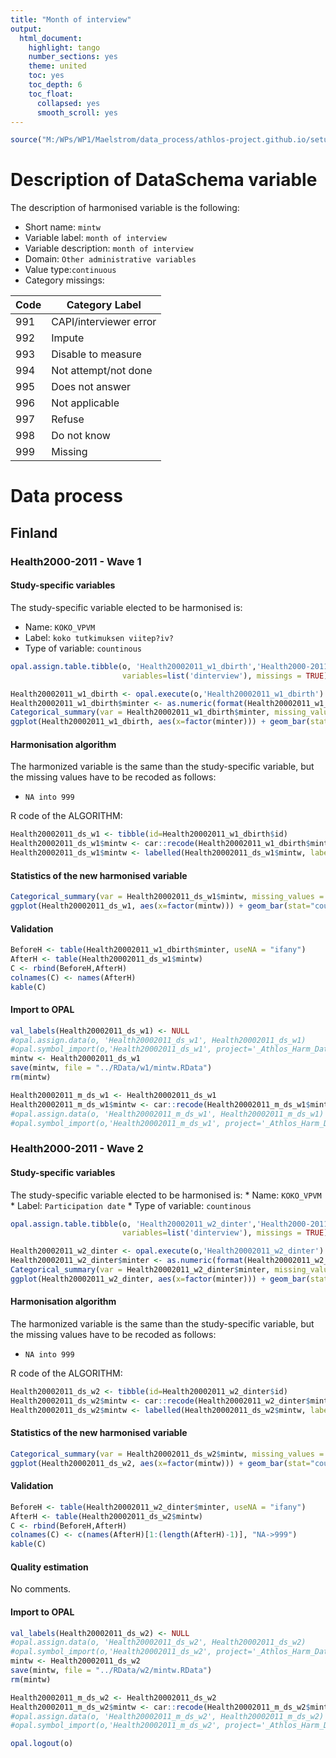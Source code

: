 ```yaml
---
title: "Month of interview"
output:
  html_document:
    highlight: tango
    number_sections: yes
    theme: united
    toc: yes
    toc_depth: 6
    toc_float:
      collapsed: yes
      smooth_scroll: yes
---
```



```r
source("M:/WPs/WP1/Maelstrom/data_process/athlos-project.github.io/setup_iago.r")
```


# Description of DataSchema variable

The description of harmonised variable is the following:




* Short name: `mintw`
* Variable label: `month of interview`
* Variable description: `month of interview`
* Domain: `Other administrative variables`
* Value type:`continuous`
* Category missings: 

**Code** | **Category Label**
----| ------------------
991 | CAPI/interviewer error
992 | Impute
993 | Disable to measure
994 | Not attempt/not done 
995 | Does not answer
996 | Not applicable
997 | Refuse
998 | Do not know
999 | Missing


# Data process

## Finland
### Health2000-2011 - Wave 1 

#### Study-specific variables

The study-specific variable elected to be harmonised is:

* Name: `KOKO_VPVM`
* Label: `koko tutkimuksen viitep?iv?`
* Type of variable: `countinous`

```r
opal.assign.table.tibble(o, 'Health20002011_w1_dbirth','Health2000-2011.Date_of_interview_wave1',
                         variables=list('dinterview'), missings = TRUE)
```

```r
Health20002011_w1_dbirth <- opal.execute(o,'Health20002011_w1_dbirth')
Health20002011_w1_dbirth$minter <- as.numeric(format(Health20002011_w1_dbirth$dinterview, '%m'))
Categorical_summary(var = Health20002011_w1_dbirth$minter, missing_values = NA)
ggplot(Health20002011_w1_dbirth, aes(x=factor(minter))) + geom_bar(stat="count", width=0.4, fill="steelblue") + xlab("Month of interview") + ylab("Frequency")
```

#### Harmonisation algorithm
The harmonized variable is the same than the study-specific variable, but the missing values have to be recoded as follows:

* `NA into 999`

R code of the ALGORITHM:

```r
Health20002011_ds_w1 <- tibble(id=Health20002011_w1_dbirth$id)
Health20002011_ds_w1$mintw <- car::recode(Health20002011_w1_dbirth$minter, "NA=999")
Health20002011_ds_w1$mintw <- labelled(Health20002011_ds_w1$mintw, labels = c("january"=1, "february"=2, "march"=3, "april"=4, "may"=5, "june"=6, "july"=7, "august"=8, "september"=9, "october"=10, "november"=11, "december"=12, "Missing"=999, "Do not know"=998, "Refuse"=997, "Not applicable"=996, "Does not answer"=995,  "Not attempt not done"=994, "Disable to measure"=993, "Impute"=992, "CAPI interviewer error"=991))
```

#### Statistics of the new harmonised variable
```r
Categorical_summary(var = Health20002011_ds_w1$mintw, missing_values = c(991, 992, 993, 994, 995, 996, 997, 998, 999))
ggplot(Health20002011_ds_w1, aes(x=factor(mintw))) + geom_bar(stat="count", width=0.4, fill="steelblue") + xlab("Month of interview") + ylab("Frequency")
```

#### Validation
```r
BeforeH <- table(Health20002011_w1_dbirth$minter, useNA = "ifany")
AfterH <- table(Health20002011_ds_w1$mintw)
C <- rbind(BeforeH,AfterH)
colnames(C) <- names(AfterH)
kable(C)
```


#### Import to OPAL
```r
val_labels(Health20002011_ds_w1) <- NULL
#opal.assign.data(o, 'Health20002011_ds_w1', Health20002011_ds_w1)
#opal.symbol_import(o,'Health20002011_ds_w1', project='_Athlos_Harm_Dataset')
mintw <- Health20002011_ds_w1
save(mintw, file = "../RData/w1/mintw.RData")
rm(mintw)

Health20002011_m_ds_w1 <- Health20002011_ds_w1
Health20002011_m_ds_w1$mintw <- car::recode(Health20002011_m_ds_w1$mintw, "c(991, 992, 993, 994, 995, 996, 997,998, 999)=NA")
#opal.assign.data(o, 'Health20002011_m_ds_w1', Health20002011_m_ds_w1)
#opal.symbol_import(o,'Health20002011_m_ds_w1', project='_Athlos_Harm_Dataset')
```








### Health2000-2011 - Wave 2 

#### Study-specific variables

The study-specific variable elected to be harmonised is:
* Name: `KOKO_VPVM`
* Label: `Participation date`
* Type of variable: `countinous`

```r
opal.assign.table.tibble(o, 'Health20002011_w2_dinter','Health2000-2011.Date_of_interview_wave2',
                         variables=list('dinterview'), missings = TRUE)
```


```r
Health20002011_w2_dinter <- opal.execute(o,'Health20002011_w2_dinter')
Health20002011_w2_dinter$minter <- as.numeric(format(Health20002011_w2_dinter$ dinterview, '%m'))
Categorical_summary(var = Health20002011_w2_dinter$minter, missing_values = NA)
ggplot(Health20002011_w2_dinter, aes(x=factor(minter))) + geom_bar(stat="count", width=0.4, fill="steelblue") + xlab("Month of interview") + ylab("Frequency")
```

#### Harmonisation algorithm
The harmonized variable is the same than the study-specific variable, but the missing values have to be recoded as follows:

* `NA into 999`

R code of the ALGORITHM:

```r
Health20002011_ds_w2 <- tibble(id=Health20002011_w2_dinter$id)
Health20002011_ds_w2$mintw <- car::recode(Health20002011_w2_dinter$minter, "NA=999")
Health20002011_ds_w2$mintw <- labelled(Health20002011_ds_w2$mintw, labels = c("january"=1, "february"=2, "march"=3, "april"=4, "may"=5, "june"=6, "july"=7, "august"=8, "september"=9, "october"=10, "november"=11, "december"=12, "Missing"=999, "Do not know"=998, "Refuse"=997, "Not applicable"=996, "Does not answer"=995,  "Not attempt not done"=994, "Disable to measure"=993, "Impute"=992, "CAPI interviewer error"=991))
```

#### Statistics of the new harmonised variable
```r
Categorical_summary(var = Health20002011_ds_w2$mintw, missing_values = c(991, 992, 993, 994, 995, 996, 997, 998, 999))
ggplot(Health20002011_ds_w2, aes(x=factor(mintw))) + geom_bar(stat="count", width=0.4, fill="steelblue") + xlab("Month of interview") + ylab("Frequency")
```

#### Validation
```r
BeforeH <- table(Health20002011_w2_dinter$minter, useNA = "ifany")
AfterH <- table(Health20002011_ds_w2$mintw)
C <- rbind(BeforeH,AfterH)
colnames(C) <- c(names(AfterH)[1:(length(AfterH)-1)], "NA->999")
kable(C)
```

#### Quality estimation
No comments.


#### Import to OPAL
```r
val_labels(Health20002011_ds_w2) <- NULL
#opal.assign.data(o, 'Health20002011_ds_w2', Health20002011_ds_w2)
#opal.symbol_import(o,'Health20002011_ds_w2', project='_Athlos_Harm_Dataset')
mintw <- Health20002011_ds_w2
save(mintw, file = "../RData/w2/mintw.RData")
rm(mintw)

Health20002011_m_ds_w2 <- Health20002011_ds_w2
Health20002011_m_ds_w2$mintw <- car::recode(Health20002011_m_ds_w2$mintw, "c(991, 992, 993, 994, 995, 996, 997,998, 999)=NA")
#opal.assign.data(o, 'Health20002011_m_ds_w2', Health20002011_m_ds_w2)
#opal.symbol_import(o,'Health20002011_m_ds_w2', project='_Athlos_Harm_Dataset')
```

```r
opal.logout(o)
```
